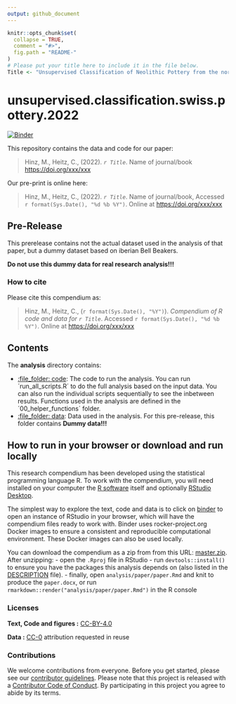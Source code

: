 ```yaml
---
output: github_document
---
```


<!-- README.md is generated from README.Rmd. Please edit that file -->

```r
knitr::opts_chunk$set(
  collapse = TRUE,
  comment = "#>",
  fig.path = "README-"
)
# Please put your title here to include it in the file below.
Title <- "Unsupervised Classification of Neolithic Pottery from the northern Alpine Space using t-SNE and HDBSCAN"
```

# unsupervised.classification.swiss.pottery.2022

[![Binder](https://mybinder.org/badge_logo.svg)](https://mybinder.org/v2/gh/MartinHinz/unsupervised.classification.swiss.pottery.2022/master?urlpath=rstudio)

This repository contains the data and code for our paper:

> Hinz, M., Heitz, C., (2022). _`r Title`_. Name of journal/book <https://doi.org/xxx/xxx>

Our pre-print is online here:

> Hinz, M., Heitz, C., (2022). _`r Title`_. Name of journal/book, Accessed `r format(Sys.Date(), "%d %b %Y")`. Online at <https://doi.org/xxx/xxx>

## Pre-Release

This prerelease contains not the actual dataset used in the analysis of that paper, but a dummy dataset based on iberian Bell Beakers.

**Do not use this dummy data for real research analysis!!!**

### How to cite

Please cite this compendium as:

> Hinz, M., Heitz, C., (`r format(Sys.Date(), "%Y")`). _Compendium of R code and data for `r Title`_. Accessed `r format(Sys.Date(), "%d %b %Y")`. Online at <https://doi.org/xxx/xxx>

## Contents

The **analysis** directory contains:

  - [:file\_folder: code](/analysis/code): The code to run the analysis. You can run ´run_all_scripts.R´ to do the full analysis based on the input data. You can also run the individual scripts sequentially to see the inbetween results. Functions used in the analysis are defined in the ´00_helper_functions´ folder.
  - [:file\_folder: data](/analysis/data): Data used in the analysis. For this pre-release, this folder contains **Dummy data!!!**

## How to run in your browser or download and run locally

This research compendium has been developed using the statistical programming
language R. To work with the compendium, you will need
installed on your computer the [R software](https://cloud.r-project.org/)
itself and optionally [RStudio Desktop](https://rstudio.com/products/rstudio/download/).

The simplest way to explore the text, code and data is to click on
[binder](https://mybinder.org/v2/gh/MartinHinz/unsupervised.classification.swiss.pottery.2022/master?urlpath=rstudio)
to open an instance of RStudio in your browser, which will have the
compendium files ready to work with. Binder uses rocker-project.org
Docker images to ensure a consistent and reproducible computational
environment. These Docker images can also be used locally.

You can download the compendium as a zip from from this URL:
[master.zip](/archive/master.zip). After unzipping:
- open the `.Rproj` file in RStudio
- run `devtools::install()` to ensure you have the packages this analysis depends on (also listed in the
[DESCRIPTION](/DESCRIPTION) file).
- finally, open `analysis/paper/paper.Rmd` and knit to produce the `paper.docx`, or run `rmarkdown::render("analysis/paper/paper.Rmd")` in the R console

### Licenses

**Text, Code and figures :**  [CC-BY-4.0](http://creativecommons.org/licenses/by/4.0/)

**Data :** [CC-0](http://creativecommons.org/publicdomain/zero/1.0/) attribution requested in reuse

### Contributions

We welcome contributions from everyone. Before you get started, please see our [contributor guidelines](CONTRIBUTING.md). Please note that this project is released with a [Contributor Code of Conduct](CONDUCT.md). By participating in this project you agree to abide by its terms.

